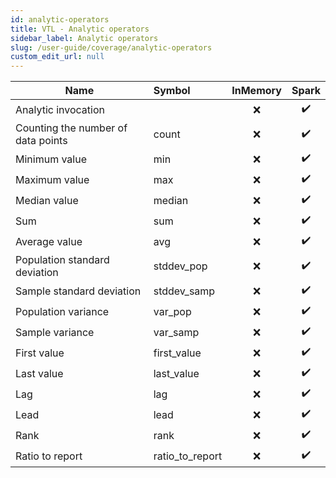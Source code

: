 ```yaml
---
id: analytic-operators
title: VTL - Analytic operators
sidebar_label: Analytic operators
slug: /user-guide/coverage/analytic-operators
custom_edit_url: null
---
```


| Name                               | Symbol          | InMemory |       Spark        |
| ---------------------------------- | :-------------- | :------: | :----------------: |
| Analytic invocation                |                 |   :x:    | :heavy_check_mark: |
| Counting the number of data points | count           |   :x:    | :heavy_check_mark: |
| Minimum value                      | min             |   :x:    | :heavy_check_mark: |
| Maximum value                      | max             |   :x:    | :heavy_check_mark: |
| Median value                       | median          |   :x:    | :heavy_check_mark: |
| Sum                                | sum             |   :x:    | :heavy_check_mark: |
| Average value                      | avg             |   :x:    | :heavy_check_mark: |
| Population standard deviation      | stddev_pop      |   :x:    | :heavy_check_mark: |
| Sample standard deviation          | stddev_samp     |   :x:    | :heavy_check_mark: |
| Population variance                | var_pop         |   :x:    | :heavy_check_mark: |
| Sample variance                    | var_samp        |   :x:    | :heavy_check_mark: |
| First value                        | first_value     |   :x:    | :heavy_check_mark: |
| Last value                         | last_value      |   :x:    | :heavy_check_mark: |
| Lag                                | lag             |   :x:    | :heavy_check_mark: |
| Lead                               | lead            |   :x:    | :heavy_check_mark: |
| Rank                               | rank            |   :x:    | :heavy_check_mark: |
| Ratio to report                    | ratio_to_report |   :x:    | :heavy_check_mark: |
